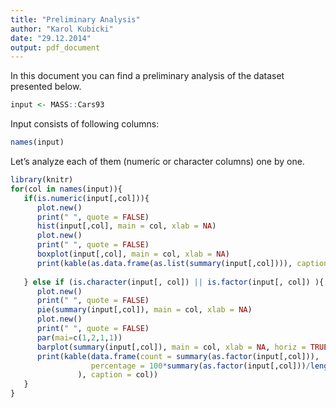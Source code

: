 ```yaml
---
title: "Preliminary Analysis"
author: "Karol Kubicki"
date: "29.12.2014"
output: pdf_document
---
```


In this document you can find a preliminary analysis of the dataset presented below.


```r
input <- MASS::Cars93
```

Input consists of following columns:

```r
names(input)
```

Let's analyze each of them (numeric or character columns) one by one.

```r
library(knitr)
for(col in names(input)){
   if(is.numeric(input[,col])){
      plot.new()
      print(" ", quote = FALSE)
      hist(input[,col], main = col, xlab = NA)
      plot.new()
      print(" ", quote = FALSE)
      boxplot(input[,col], main = col, xlab = NA) 
      print(kable(as.data.frame(as.list(summary(input[,col]))), caption = col))
      
   } else if (is.character(input[, col]) || is.factor(input[, col]) ){
      plot.new()
      print(" ", quote = FALSE)
      pie(summary(input[,col]), main = col, xlab = NA)
      plot.new()
      print(" ", quote = FALSE)
      par(mai=c(1,2,1,1))
      barplot(summary(input[,col]), main = col, xlab = NA, horiz = TRUE, las=1)
      print(kable(data.frame(count = summary(as.factor(input[,col])),
                  percentage = 100*summary(as.factor(input[,col]))/length(input[,col])
               ), caption = col))
   }
}
```
